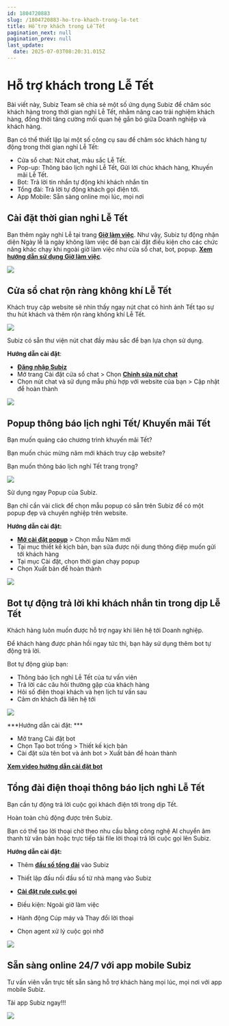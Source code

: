 ```yaml
---
id: 1804720883
slug: /1804720883-ho-tro-khach-trong-le-tet
title: Hỗ trợ khách trong Lễ Tết
pagination_next: null
pagination_prev: null
last_update:
  date: 2025-07-03T08:20:31.015Z
---
```


# Hỗ trợ khách trong Lễ Tết 




Bài viết này, Subiz Team sẽ chia sẻ một số ứng dụng Subiz để chăm sóc khách hàng trong thời gian nghỉ Lễ Tết, nhằm nâng cao trải nghiệm khách hàng, đồng thời tăng cường mối quan hệ gắn bó giữa Doanh nghiệp và khách hàng.

Bạn có thể thiết lập lại một số công cụ sau để chăm sóc khách hàng tự động trong thời gian nghỉ Lễ Tết:

- Cửa sổ chat: Nút chat, màu sắc Lễ Tết.
- Pop-up: Thông báo lịch nghỉ Lễ Tết, Gửi lời chúc khách hàng, Khuyến mãi Lễ Tết.
- Bot: Trả lời tin nhắn tự động khi khách nhắn tin
- Tổng đài: Trả lời tự động khách gọi điện tới.
- App Mobile: Sẵn sàng online mọi lúc, mọi nơi
## Cài đặt thời gian nghỉ Lễ Tết 


Bạn thêm ngày nghỉ Lễ tại trang **[Giờ làm việc](https://app.subiz.com.vn/settings/business-hours)**. Như vậy, Subiz tự động nhận diện Ngày lễ là ngày không làm việc để bạn cài đặt điều kiện cho các chức năng khác chạy khi ngoài giờ làm việc như cửa sổ chat, bot, popup. **[Xem hướng dẫn sử dụng Giờ làm việc](https://subiz.com.vn/docs/1954376476-gio-lam-viec)**.


![](https://vcdn.subiz-cdn.com/file/fisgyrbybgyonlbnrxye_acpxkgumifuoofoosble/unnamed.png)

## Cửa sổ chat rộn ràng không khí Lễ Tết


Khách truy cập website sẽ nhìn thấy ngay nút chat có hình ảnh Tết tạo sự thu hút khách và thêm rộn ràng không khí Lễ Tết.


![](https://vcdn.subiz-cdn.com/file/fisgyrbyeoyxrmlxteuh_acpxkgumifuoofoosble/unnamed.png)


Subiz có sẵn thư viện nút chat đầy màu sắc để bạn lựa chọn sử dụng.

**Hướng dẫn cài đặt**: 

- **[Đăng nhập Subiz](https://app.subiz.com.vn/)**
- Mở trang Cài đặt cửa sổ chat &gt; Chọn **[Chỉnh sửa nút chat](https://app.subiz.com.vn/chatbox/design)**
- Chọn nút chat và sử dụng mẫu phù hợp với website của bạn &gt; Cập nhật để hoàn thành


![](https://vcdn.subiz-cdn.com/file/fisgyrbyjcuolccnjxbg_acpxkgumifuoofoosble/unnamed.png)





## Popup thông báo lịch nghỉ Tết/ Khuyến mãi Tết


Bạn muốn quảng cáo chương trình khuyến mãi Tết?

Bạn muốn chúc mừng năm mới khách truy cập website?

Bạn muốn thông báo lịch nghỉ Tết trang trọng?


![](https://vcdn.subiz-cdn.com/file/fisgyrbyoioemdrbowog_acpxkgumifuoofoosble/unnamed.png)




Sử dụng ngay Popup của Subiz.

Bạn chỉ cần vài click để chọn mẫu popup có sẵn trên Subiz để có một popup đẹp và chuyên nghiệp trên website.

**Hướng dẫn cài đặt:** 

- **[Mở cài đặt popup](https://app.subiz.com.vn/web_plugin/create#)** &gt; Chọn mẫu Năm mới
- Tại mục thiết kế kịch bản, bạn sửa được nội dung thông điệp muốn gửi tới khách hàng
- Tại mục Cài đặt, chọn thời gian chạy popup
- Chọn Xuất bản để hoàn thành


![](https://vcdn.subiz-cdn.com/file/fisgyrdomyaifchawozz_acpxkgumifuoofoosble/unnamed.png)

## Bot tự động trả lời khi khách nhắn tin trong dịp Lễ Tết


Khách hàng luôn muốn được hỗ trợ ngay khi liên hệ tới Doanh nghiệp.

Để khách hàng được phản hồi ngay tức thì, bạn hãy sử dụng thêm bot tự động trả lời.

Bot tự động giúp bạn: 

- Thông báo lịch nghỉ Lễ Tết của tư vấn viên
- Trả lời các câu hỏi thường gặp của khách hàng
- Hỏi số điện thoại khách và hẹn lịch tư vấn sau
- Cảm ơn khách đã liên hệ tới


![](https://vcdn.subiz-cdn.com/file/fisgyrbyywpyvwrlwxfl_acpxkgumifuoofoosble/unnamed.png)


***Hướng dẫn cài đặt: ***

- Mở trang Cài đặt bot
- Chọn Tạo bot trống &gt; Thiết kế kịch bản
- Cài đặt sửa tên bot và ảnh bot &gt; Xuất bản để hoàn thành

**[Xem video hướng dẫn cài đặt bot](https://www.youtube.com/watch?v=IvUPSEgX2_g)**
## Tổng đài điện thoại thông báo lịch nghỉ Lễ Tết


Bạn cần tự động trả lời cuộc gọi khách điện tới trong dịp Tết.

Hoàn toàn chủ động được trên Subiz.

Bạn có thể tạo lời thoại chờ theo nhu cầu bằng công nghệ AI chuyển âm thanh từ văn bản hoặc trực tiếp tải file lời thoại trả lời cuộc gọi lên Subiz.

**Hướng dẫn cài đặt:**

- Thêm **[đầu số tổng đài](https://app.subiz.com.vn/settings/call-center)** vào Subiz
- Thiết lập đấu nối đầu số từ nhà mạng vào Subiz
- **[Cài đặt rule cuộc gọi](https://app.subiz.com.vn/settings/rule-setting)**

- Điều kiện: Ngoài giờ làm việc
- Hành động Cúp máy và Thay đổi lời thoại
- Chọn agent xử lý cuộc gọi nhỡ


![](https://vcdn.subiz-cdn.com/file/fisgyrbzdlnhtypayyyb_acpxkgumifuoofoosble/unnamed.png)

## Sẵn sàng online 24/7 với app mobile Subiz


Tư vấn viên vẫn trực tết sẵn sàng hỗ trợ khách hàng mọi lúc, mọi nơi với app mobile Subiz.

Tải app Subiz ngay!!!


![](https://vcdn.subiz-cdn.com/file/fisgyrdoreghrmugbvqg_acpxkgumifuoofoosble/unnamed.png)